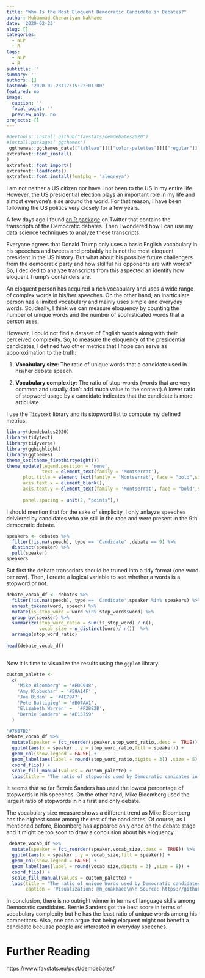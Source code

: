 ```yaml
---
title: "Who Is the Most Eloquent Democratic Candidate in Debates?"
author: Muhammad Chenariyan Nakhaee
date: '2020-02-23'
slug: []
categories:
  - NLP
  - R
tags:
  - NLP
  - R
subtitle: ''
summary: ''
authors: []
lastmod: '2020-02-23T17:15:22+01:00'
featured: no
image:
  caption: ''
  focal_point: ''
  preview_only: no
projects: []
---
```



```r
#devtools::install_github("favstats/demdebates2020")
#install.packages('ggthemes')  
 ggthemes::ggthemes_data[["tableau"]][["color-palettes"]][["regular"]] 
extrafont::font_install(
)
extrafont::font_import()
extrafont::loadfonts()
extrafont::font_install(fontpkg = 'alegreya')
```

I am not neither a US citizen nor have I not been to the US in my entire life. However, the US presidential election plays an important role in my life and almost everyone's else around the world. For that reason, I have been following the US politics very closely for a few years.

A few days ago I found [an R package](https://github.com/favstats/demdebates2020) on Twitter that contains the transcripts of the Democratic debates. Then I wondered how I can use my data science techniques to analyze these transcripts.

Everyone agrees that Donald Trump only uses a basic English vocabulary in his speeches and  tweets and probably he is not the most eloquent president in the US history. But what about his possible future challengers from the democratic party and how skillful  his opponents are with words? So, I decided to analyze transcripts from this aspected an identify how eloquent Trump's contenders are.

An eloquent person has acquired a rich vocabulary and uses a wide range of complex words in his/her speeches. On the other hand, an inarticulate person has a limited vocabulary and mainly uses simple and everyday words. So,Ideally, I think we can measure eloquency by counting the number of unique words and the number of sophisticated words that a person uses. 

However, I could  not find a dataset of English words along with their perceived complexity. So, to measure the eloquency of the presidential candidates, I defined two other metrics that I hope can serve as apporoximation to the truth:

1. **Vocabulary size**: The ratio of unique words that a candidate used in his/her debate speech.

2. **Vocabulary complexity**: The ratio of stop-words (words that are very common and usually don't add much value to the content).A lower ratio of stopword usage by a candidate indicates that the candidate is more articulate. 

I use the ``Tidytext`` library and its stopword list to compute my defined metrics.


```r
library(demdebates2020)
library(tidytext)
library(tidyverse)
library(gghighlight)
library(ggthemes)
theme_set(theme_fivethirtyeight())
theme_update(legend.position = 'none',
             text = element_text(family = 'Montserrat'),
      plot.title = element_text(family = 'Montserrat', face = "bold",size = 25, margin = margin(0, 0, 20, 0)),
      axis.text.x = element_blank(),
      axis.text.y = element_text(family = 'Montserrat', face = "bold",size = 15, margin = margin(0, 0, 20, 0)),
      
      panel.spacing = unit(2, "points"),)
```


I should mention that for the sake of simplicity, I only anlayze speeches delviered by candidates who are still in the race and were present in the 9th democratic debate.

```r
speakers <- debates %>%
  filter(!is.na(speech), type == 'Candidate' ,debate == 9) %>%
  distinct(speaker) %>%
  pull(speaker)
speakers
```

 But first the debate transcripts should be truned into a tidy format (one word per row). Then, I create a logical variable to see whether a words is a stopword or not.

```r
debate_vocab_df <- debates %>%
  filter(!is.na(speech), type == 'Candidate',speaker %in% speakers) %>%
  unnest_tokens(word, speech) %>%
  mutate(is_stop_word = word %in% stop_words$word) %>%
  group_by(speaker) %>%
  summarize(stop_word_ratio = sum(is_stop_word) / n(),
            vocab_size = n_distinct(word)/ n())  %>% 
  arrange(stop_word_ratio) 
  
head(debate_vocab_df)  
  
```

Now it is time to visualize the results using the ``ggplot`` library.

```r
custom_palette <-
  c(
    'Mike Bloomberg' = '#EDC948',
    'Amy Klobuchar' = '#59A14F' ,
    'Joe Biden' = '#4E79A7',
    'Pete Buttigieg' = '#B07AA1',
    'Elizabeth Warren' =  '#F28E2B',
    'Bernie Sanders' = '#E15759' 
  )

'#76B7B2'
debate_vocab_df %>%
  mutate(speaker = fct_reorder(speaker,stop_word_ratio,.desc =  TRUE)) %>% 
  ggplot(aes(x = speaker , y = stop_word_ratio,fill = speaker)) +
  geom_col(show.legend = FALSE) +
  geom_label(aes(label = round(stop_word_ratio,digits = 3)) ,size = 5) +
  coord_flip() +
  scale_fill_manual(values = custom_palette) +
  labs(title = "The ratio of stopwords used by Democratic canidates in the debates")


```

It seems that so far Bernie Sanders has used the lowest percentage of stopwords in his speeches. On the other hand, Mike Bloomberg used the largest ratio of stopwords in his first and only debate.

The vocabulary size  measure shows a different trend as Mike Bloomberg has the highest score among the rest of the candidates. Of course, as I mentioned before, Bloomberg has appeared only once on the debate stage and it might be too soon to draw a conclusion about his eloquency.

```r
 debate_vocab_df %>%
  mutate(speaker = fct_reorder(speaker,vocab_size,.desc =  TRUE)) %>% 
  ggplot(aes(x = speaker , y = vocab_size,fill = speaker)) +
  geom_col(show.legend = FALSE) +
  geom_label(aes(label = round(vocab_size,digits = 3) ,size = 8)) +
  coord_flip() +
  scale_fill_manual(values = custom_palette) +
  labs(title = "The ratio of unique Words used by Democratic candidates in the Debates",
       caption = 'Visualization: @m_cnakhaee\n\n Source: https://github.com/favstats/demdebates2020')


```


In conclusion, there is no outright winner in terms of language skills among Democratic candidates. Bernie Sanders got the best score in terms of vocabulary complexity but he has the least ratio of unique words among his competitors. Also, one can argue that being eloquent might not benefit a candidate becuase people are interested in everyday speeches.



# Further Reading

https://www.favstats.eu/post/demdebates/


